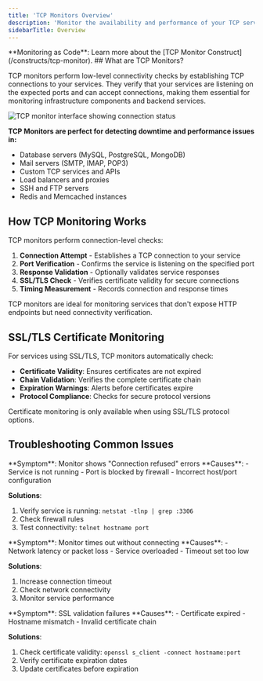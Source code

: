 ```yaml
---
title: 'TCP Monitors Overview'
description: 'Monitor the availability and performance of your TCP services by establishing connections and verifying responses.'
sidebarTitle: Overview
---
```

<Tip>
**Monitoring as Code**: Learn more about the [TCP Monitor Construct](/constructs/tcp-monitor).
</Tip>
## What are TCP Monitors?

TCP monitors perform low-level connectivity checks by establishing TCP connections to your services. They verify that your services are listening on the expected ports and can accept connections, making them essential for monitoring infrastructure components and backend services.

![TCP monitor interface showing connection status](/images/docs/images/tcp-monitors/tcp-check-overview.png)

**TCP Monitors are perfect for detecting downtime and performance issues in:**
- Database servers (MySQL, PostgreSQL, MongoDB)
- Mail servers (SMTP, IMAP, POP3)
- Custom TCP services and APIs
- Load balancers and proxies
- SSH and FTP servers
- Redis and Memcached instances

## How TCP Monitoring Works

TCP monitors perform connection-level checks:

1. **Connection Attempt** - Establishes a TCP connection to your service
2. **Port Verification** - Confirms the service is listening on the specified port
3. **Response Validation** - Optionally validates service responses
4. **SSL/TLS Check** - Verifies certificate validity for secure connections
5. **Timing Measurement** - Records connection and response times

<Tip>
TCP monitors are ideal for monitoring services that don't expose HTTP endpoints but need connectivity verification.
</Tip>

## SSL/TLS Certificate Monitoring

For services using SSL/TLS, TCP monitors automatically check:

- **Certificate Validity**: Ensures certificates are not expired
- **Chain Validation**: Verifies the complete certificate chain
- **Expiration Warnings**: Alerts before certificates expire
- **Protocol Compliance**: Checks for secure protocol versions

<Warning>
Certificate monitoring is only available when using SSL/TLS protocol options.
</Warning>


## Troubleshooting Common Issues

<Accordion title="Connection Refused">
**Symptom**: Monitor shows "Connection refused" errors
**Causes**:
- Service is not running
- Port is blocked by firewall
- Incorrect host/port configuration


**Solutions**:
1. Verify service is running: `netstat -tlnp | grep :3306`
2. Check firewall rules
3. Test connectivity: `telnet hostname port`
</Accordion>

<Accordion title="Timeout Errors">
**Symptom**: Monitor times out without connecting
**Causes**:
- Network latency or packet loss
- Service overloaded
- Timeout set too low

**Solutions**:
1. Increase connection timeout
2. Check network connectivity
3. Monitor service performance

</Accordion>

<Accordion title="SSL Certificate Issues">
**Symptom**: SSL validation failures
**Causes**:
- Certificate expired
- Hostname mismatch
- Invalid certificate chain

**Solutions**:
1. Check certificate validity: `openssl s_client -connect hostname:port`
2. Verify certificate expiration dates
3. Update certificates before expiration

</Accordion>




